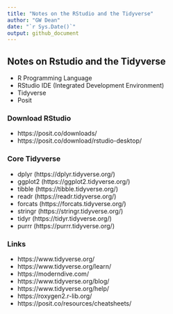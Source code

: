 ```yaml
---
title: "Notes on the RStudio and the Tidyverse"
author: "GW Dean"
date: "`r Sys.Date()`"
output: github_document
---
```

## Notes on Rstudio and the Tidyverse

- R Programming Language
- RStudio IDE (Integrated Development Environment)
- Tidyverse
- Posit

### Download RStudio
- https://posit.co/downloads/
- https://posit.co/download/rstudio-desktop/


### Core Tidyverse
- dplyr (https://dplyr.tidyverse.org/)
- ggplot2 (https://ggplot2.tidyverse.org/)
- tibble (https://tibble.tidyverse.org/)
- readr (https://readr.tidyverse.org/)
- forcats (https://forcats.tidyverse.org/)
- stringr (https://stringr.tidyverse.org/)
- tidyr (https://tidyr.tidyverse.org/)
- purrr (https://purrr.tidyverse.org/)

### Links
- https://www.tidyverse.org/
- https://www.tidyverse.org/learn/
- https://moderndive.com/
- https://www.tidyverse.org/blog/
- https://www.tidyverse.org/help/
- https://roxygen2.r-lib.org/
- https://posit.co/resources/cheatsheets/
